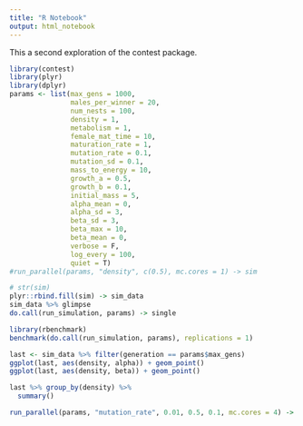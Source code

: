 ```yaml
---
title: "R Notebook"
output: html_notebook
---
```


This a second exploration of the contest package.

```r
library(contest)
library(plyr)
library(dplyr)
params <- list(max_gens = 1000,
               males_per_winner = 20,
               num_nests = 100,
               density = 1,
               metabolism = 1,
               female_mat_time = 10, 
               maturation_rate = 1,
               mutation_rate = 0.1,
               mutation_sd = 0.1,
               mass_to_energy = 10,
               growth_a = 0.5,
               growth_b = 0.1,
               initial_mass = 5,
               alpha_mean = 0,
               alpha_sd = 3,
               beta_sd = 3,
               beta_max = 10,
               beta_mean = 0,
               verbose = F,
               log_every = 100,
               quiet = T)
#run_parallel(params, "density", c(0.5), mc.cores = 1) -> sim

# str(sim)
plyr::rbind.fill(sim) -> sim_data
sim_data %>% glimpse
do.call(run_simulation, params) -> single

```

```r
library(rbenchmark)
benchmark(do.call(run_simulation, params), replications = 1)
```

```r
last <- sim_data %>% filter(generation == params$max_gens)
ggplot(last, aes(density, alpha)) + geom_point()
ggplot(last, aes(density, beta)) + geom_point()

last %>% group_by(density) %>% 
  summary()
```


```r
run_parallel(params, "mutation_rate", 0.01, 0.5, 0.1, mc.cores = 4) -> mutation_rates

```